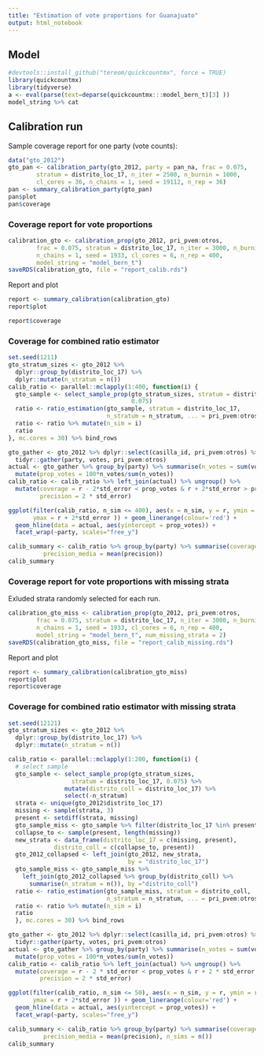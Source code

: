```yaml
---
title: "Estimation of vote proportions for Guanajuato"
output: html_notebook
---
```


## Model


```r
#devtools::install_github("tereom/quickcountmx", force = TRUE)
library(quickcountmx)
library(tidyverse)
a <- eval(parse(text=deparse(quickcountmx:::model_bern_t)[3] ))
model_string %>% cat
```


## Calibration run

Sample coverage report for one party (vote counts):

```r
data("gto_2012")
gto_pan <- calibration_party(gto_2012, party = pan_na, frac = 0.075,
        stratum = distrito_loc_17, n_iter = 2500, n_burnin = 1000, 
        cl_cores = 36, n_chains = 1, seed = 19112, n_rep = 36)
pan <- summary_calibration_party(gto_pan)
pan$plot
pan$coverage
```





### Coverage report for vote proportions


```r
calibration_gto <- calibration_prop(gto_2012, pri_pvem:otros,
        frac = 0.075, stratum = distrito_loc_17, n_iter = 3000, n_burnin = 1000, 
        n_chains = 1, seed = 1933, cl_cores = 6, n_rep = 400, 
        model_string = "model_bern_t")
saveRDS(calibration_gto, file = "report_calib.rds")
```

Report and plot

```r
report <- summary_calibration(calibration_gto)
report$plot
```


```r
report$coverage
```


### Coverage for combined ratio estimator

```r
set.seed(1211)
gto_stratum_sizes <- gto_2012 %>%
  dplyr::group_by(distrito_loc_17) %>%
  dplyr::mutate(n_stratum = n())
calib_ratio <- parallel::mclapply(1:400, function(i) {
  gto_sample <- select_sample_prop(gto_stratum_sizes, stratum = distrito_loc_17, 
                                   0.075)
  ratio <- ratio_estimation(gto_sample, stratum = distrito_loc_17, 
                            n_stratum = n_stratum, ... = pri_pvem:otros)
  ratio <- ratio %>% mutate(n_sim = i)
  ratio 
}, mc.cores = 30) %>% bind_rows
```

```r
gto_gather <- gto_2012 %>% dplyr::select(casilla_id, pri_pvem:otros) %>%
  tidyr::gather(party, votes, pri_pvem:otros)
actual <- gto_gather %>% group_by(party) %>% summarise(n_votes = sum(votes)) %>%
  mutate(prop_votes = 100*n_votes/sum(n_votes))
calib_ratio <- calib_ratio %>% left_join(actual) %>% ungroup() %>%
  mutate(coverage = r - 2*std_error < prop_votes & r + 2*std_error > prop_votes,
         precision = 2 * std_error)
```



```r
ggplot(filter(calib_ratio, n_sim <= 400), aes(x = n_sim, y = r, ymin = r - 2*std_error,
       ymax = r + 2*std_error )) + geom_linerange(colour='red') +
  geom_hline(data = actual, aes(yintercept = prop_votes)) + 
  facet_wrap(~party, scales="free_y")
```

```r
calib_summary <- calib_ratio %>% group_by(party) %>% summarise(coverage = mean(coverage), 
          precision_media = mean(precision))
calib_summary
```


### Coverage report for vote proportions with missing strata

Exluded strata randomly selected for each run.

```r
calibration_gto_miss <- calibration_prop(gto_2012, pri_pvem:otros,
        frac = 0.075, stratum = distrito_loc_17, n_iter = 3000, n_burnin = 1500, 
        n_chains = 1, seed = 1933, cl_cores = 6, n_rep = 400, 
        model_string = "model_bern_t", num_missing_strata = 2)
saveRDS(calibration_gto_miss, file = "report_calib_missing.rds")
```

Report and plot

```r
report <- summary_calibration(calibration_gto_miss)
report$plot
report$coverage
```


### Coverage for combined ratio estimator with missing strata

```r
set.seed(12121)
gto_stratum_sizes <- gto_2012 %>%
  dplyr::group_by(distrito_loc_17) %>%
  dplyr::mutate(n_stratum = n())

calib_ratio <- parallel::mclapply(1:200, function(i) {
  # select sample
  gto_sample <- select_sample_prop(gto_stratum_sizes, 
                  stratum = distrito_loc_17, 0.075) %>%
                mutate(distrito_coll = distrito_loc_17) %>%
                select(-n_stratum)
  strata <- unique(gto_2012$distrito_loc_17)
  missing <- sample(strata, 3)
  present <- setdiff(strata, missing)
  gto_sample_miss <- gto_sample %>% filter(distrito_loc_17 %in% present)
  collapse_to <- sample(present, length(missing))
  new_strata <- data_frame(distrito_loc_17 = c(missing, present), 
             distrito_coll = c(collapse_to, present)) 
  gto_2012_collapsed <- left_join(gto_2012, new_strata, 
                                  by = "distrito_loc_17") 
  gto_sample_miss <- gto_sample_miss %>%
    left_join(gto_2012_collapsed %>% group_by(distrito_coll) %>%
      summarise(n_stratum = n()), by ="distrito_coll")
  ratio <- ratio_estimation(gto_sample_miss, stratum = distrito_coll, 
                            n_stratum = n_stratum, ... = pri_pvem:otros)
  ratio <- ratio %>% mutate(n_sim = i)
  ratio 
  }, mc.cores = 30) %>% bind_rows

```

```r
gto_gather <- gto_2012 %>% dplyr::select(casilla_id, pri_pvem:otros) %>%
  tidyr::gather(party, votes, pri_pvem:otros)
actual <- gto_gather %>% group_by(party) %>% summarise(n_votes = sum(votes)) %>%
  mutate(prop_votes = 100*n_votes/sum(n_votes))
calib_ratio <- calib_ratio %>% left_join(actual) %>% ungroup() %>%
  mutate(coverage = r - 2 * std_error < prop_votes & r + 2 * std_error > prop_votes,
         precision = 2 * std_error)
```



```r
ggplot(filter(calib_ratio, n_sim <= 50), aes(x = n_sim, y = r, ymin = r - 2*std_error,
       ymax = r + 2*std_error )) + geom_linerange(colour='red') +
  geom_hline(data = actual, aes(yintercept = prop_votes)) + 
  facet_wrap(~party, scales="free_y")
```

```r
calib_summary <- calib_ratio %>% group_by(party) %>% summarise(coverage = mean(coverage), 
          precision_media = mean(precision), n_sims = n())
calib_summary
```
